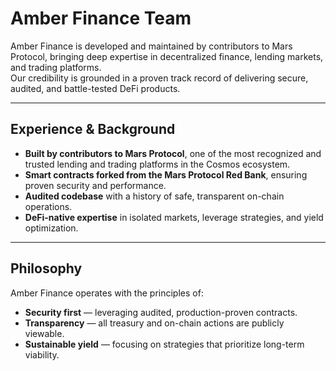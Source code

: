 # Amber Finance Team

Amber Finance is developed and maintained by contributors to Mars Protocol, bringing deep expertise in decentralized finance, lending markets, and trading platforms.  
Our credibility is grounded in a proven track record of delivering secure, audited, and battle-tested DeFi products.

---

## Experience & Background

- **Built by contributors to Mars Protocol**, one of the most recognized and trusted lending and trading platforms in the Cosmos ecosystem.
- **Smart contracts forked from the Mars Protocol Red Bank**, ensuring proven security and performance.
- **Audited codebase** with a history of safe, transparent on-chain operations.
- **DeFi-native expertise** in isolated markets, leverage strategies, and yield optimization.

---

## Philosophy

Amber Finance operates with the principles of:

- **Security first** — leveraging audited, production-proven contracts.
- **Transparency** — all treasury and on-chain actions are publicly viewable.
- **Sustainable yield** — focusing on strategies that prioritize long-term viability.
